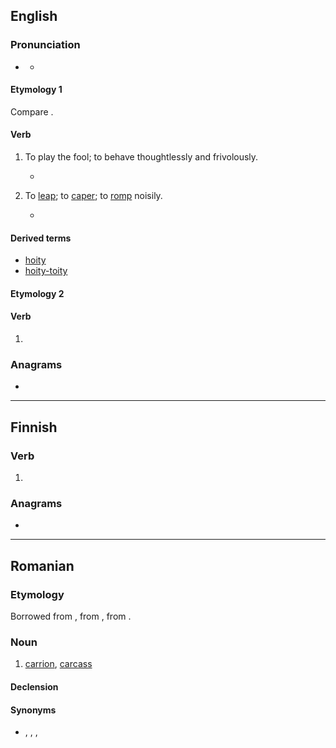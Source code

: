 ==English==

===Pronunciation===
* {{a|UK}} {{IPA|en|/ˈhɔɪt/}}
** {{audio|en|LL-Q1860 (eng)-Vealhurl-hoit.wav|Audio (UK)}}

====Etymology 1====
Compare {{cog|cy|hoetian||to dally, dandle}}.

====Verb====
{{head|en|verb}}

# {{lb|en|archaic}} To play the fool; to behave thoughtlessly and frivolously.
#* {{RQ:Fuller Palestine|chapter=Of the Clothes and Ornaments of the Jews|section=IV (The Habits of Girls, Virgins, Brides, Wives, and Widows amongst the Jews)|paragraph=2|page=535|passage=Let none condemn them [girls] for rigs, because thus '''hoiting''' with boys, seeing the simplicity of their age was a patent to privilege any innocent pastime, and few more years will make them blush themselves into better manners.}}
# {{lb|en|obsolete}} To [[leap]]; to [[caper]]; to [[romp]] noisily.
#* {{RQ:Beaumont Fletcher Comedies and Tragedies|title=The Knight of the Burning Pestle|passage=Hark, my husband! he's singing and '''hoiting'''; and I'm fain to cark and care, and all little enough}}

====Derived terms====
* [[hoity]] <!--I presume-->
* [[hoity-toity]]

====Etymology 2====

====Verb====
{{en-verb|hoits|hoiting|hoit}}

# {{pronunciation spelling of|en|hurt}}

===Anagrams===
* {{anagrams|en|a=hiot|thio-}}

----

==Finnish==

===Verb===
{{head|fi|verb form}}

# {{fi-form of|pr=second-person|pl=singular|mood=indicative|tense=past|hokea}}

===Anagrams===
* {{anagrams|fi|a=hiot|hiot|ihot}}

----

==Romanian==

===Etymology===
Borrowed from {{bor|ro|hu|holt}}, from {{m|hu|hal}}, from {{der|ro|urj-pro|*kale-|t=to die}}.

===Noun===
{{ro-noun|n|hoituri}}

# [[carrion]], [[carcass]]

====Declension====
{{ro-noun-n-uri}}

====Synonyms====
* {{l|ro|stârv}}, {{l|ro|mortăciune}}, {{l|ro|leș}}, {{l|ro|corp}}
